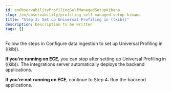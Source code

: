 ```yaml
---
id: enObservabilityProfilingSelfManagedSetupKibana
slug: /en/observability/profiling-self-managed-setup-kibana
title: "Step 3: Set up Universal Profiling in ((kib))"
description: Description to be written
tags: []
---
```


<div id="profiling-self-managed-setup-kibana"></div>

Follow the steps in <DocLink id="enObservabilityProfilingGetStarted" section="configure-data-ingestion">Configure data ingestion</DocLink> to set up Universal Profiling in ((kib)).

**If you're running on ECE**, you can stop after setting up Universal Profiling in ((kib)). The integrations server automatically deploys the backend applications.

**If you're not running on ECE**, continue to <DocLink id="enObservabilityProfilingSelfManagedRunning">Step 4: Run the backend applications</DocLink>.


